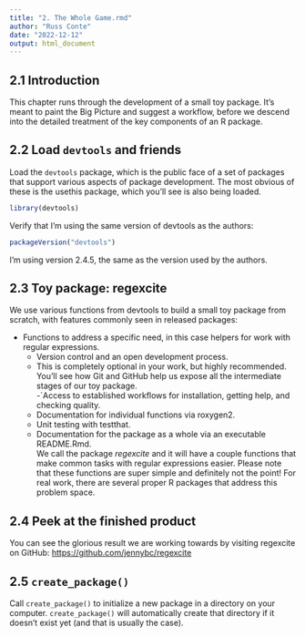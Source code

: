 ```yaml
---
title: "2. The Whole Game.rmd"
author: "Russ Conte"
date: "2022-12-12"
output: html_document
---
```


## 2.1 Introduction

This chapter runs through the development of a small toy package. It’s meant to paint the Big Picture and suggest a workflow, before we descend into the detailed treatment of the key components of an R package.

## 2.2 Load `devtools` and friends

Load the `devtools` package, which is the public face of a set of packages that support various aspects of package development. The most obvious of these is the usethis package, which you’ll see is also being loaded.

```r

library(devtools)

```

Verify that I'm using the same version of devtools as the authors:

```r

packageVersion("devtools")

```

I'm using version 2.4.5, the same as the version used by the authors.

## 2.3 Toy package: regexcite

We use various functions from devtools to build a small toy package from scratch, with features commonly seen in released packages:

- Functions to address a specific need, in this case helpers for work with regular expressions.<br>
    - Version control and an open development process.<br>
    - This is completely optional in your work, but highly recommended. You’ll see how Git and GitHub help us expose all the intermediate stages of our toy package.<br>
-`Access to established workflows for installation, getting help, and checking quality.<br>
    - Documentation for individual functions via roxygen2.<br>
    - Unit testing with testthat.<br>
    - Documentation for the package as a whole via an executable README.Rmd.<br>
We call the package *regexcite* and it will have a couple functions that make common tasks with regular expressions easier. Please note that these functions are super simple and definitely not the point! For real work, there are several proper R packages that address this problem space.

## 2.4 Peek at the finished product

You can see the glorious result we are working towards by visiting regexcite on GitHub: [https://github.com/jennybc/regexcite](you can see the glorious result we are working towards by visiting regexcite on GitHub: https://github.com/jennybc/regexcite)

## 2.5 `create_package()`

Call `create_package()` to initialize a new package in a directory on your computer. `create_package()` will automatically create that directory if it doesn’t exist yet (and that is usually the case).

